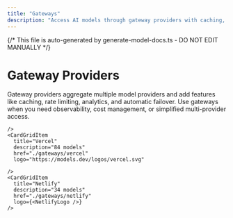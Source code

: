 ```yaml
---
title: "Gateways"
description: "Access AI models through gateway providers with caching, rate limiting, and analytics."
---
```


{/* This file is auto-generated by generate-model-docs.ts - DO NOT EDIT MANUALLY */}


# Gateway Providers

Gateway providers aggregate multiple model providers and add features like caching, rate limiting, analytics, and automatic failover. Use gateways when you need observability, cost management, or simplified multi-provider access.

<CardGrid>
    <CardGridItem
      title="OpenRouter"
      description="110 models"
      href="./gateways/openrouter"
      logo="https://models.dev/logos/openrouter.svg"
      
    />
    <CardGridItem
      title="Vercel"
      description="84 models"
      href="./gateways/vercel"
      logo="https://models.dev/logos/vercel.svg"
      
    />
    <CardGridItem
      title="Netlify"
      description="34 models"
      href="./gateways/netlify"
      logo={<NetlifyLogo />}
    />
</CardGrid>
